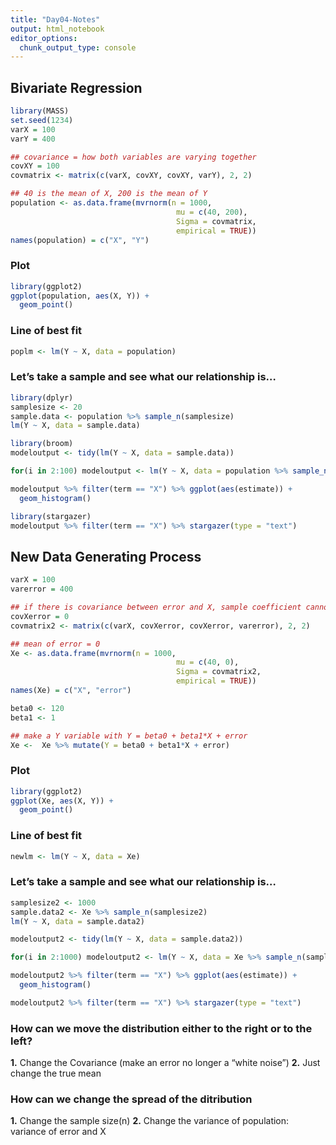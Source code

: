 ```yaml
---
title: "Day04-Notes"
output: html_notebook
editor_options: 
  chunk_output_type: console
---
```



## Bivariate Regression

```r
library(MASS)
set.seed(1234)
varX = 100
varY = 400

## covariance = how both variables are varying together
covXY = 100
covmatrix <- matrix(c(varX, covXY, covXY, varY), 2, 2)

## 40 is the mean of X, 200 is the mean of Y
population <- as.data.frame(mvrnorm(n = 1000, 
                                     mu = c(40, 200), 
                                     Sigma = covmatrix, 
                                     empirical = TRUE))
names(population) = c("X", "Y")
```

### Plot
```r
library(ggplot2)
ggplot(population, aes(X, Y)) +
  geom_point()
```

### Line of best fit
```r
poplm <- lm(Y ~ X, data = population)
```

### Let's take a sample and see what our relationship is...

```r
library(dplyr)
samplesize <- 20
sample.data <- population %>% sample_n(samplesize)
lm(Y ~ X, data = sample.data)
```

```r
library(broom)
modeloutput <- tidy(lm(Y ~ X, data = sample.data))

for(i in 2:100) modeloutput <- lm(Y ~ X, data = population %>% sample_n(samplesize)) %>% tidy %>% bind_rows(modeloutput)
```

```r
modeloutput %>% filter(term == "X") %>% ggplot(aes(estimate)) +
  geom_histogram()
```

```r
library(stargazer)
modeloutput %>% filter(term == "X") %>% stargazer(type = "text")
```

## New Data Generating Process

```r
varX = 100
varerror = 400

## if there is covariance between error and X, sample coefficient cannot be a good estimate of relationship.
covXerror = 0
covmatrix2 <- matrix(c(varX, covXerror, covXerror, varerror), 2, 2)

## mean of error = 0
Xe <- as.data.frame(mvrnorm(n = 1000, 
                                     mu = c(40, 0), 
                                     Sigma = covmatrix2, 
                                     empirical = TRUE))
names(Xe) = c("X", "error")

beta0 <- 120
beta1 <- 1

## make a Y variable with Y = beta0 + beta1*X + error
Xe <-  Xe %>% mutate(Y = beta0 + beta1*X + error)
```

### Plot
```r
library(ggplot2)
ggplot(Xe, aes(X, Y)) +
  geom_point()
```

### Line of best fit
```r
newlm <- lm(Y ~ X, data = Xe)
```

### Let's take a sample and see what our relationship is...

```r
samplesize2 <- 1000
sample.data2 <- Xe %>% sample_n(samplesize2)
lm(Y ~ X, data = sample.data2)
```

```r
modeloutput2 <- tidy(lm(Y ~ X, data = sample.data2))

for(i in 2:1000) modeloutput2 <- lm(Y ~ X, data = Xe %>% sample_n(samplesize)) %>% tidy %>% bind_rows(modeloutput2)
```

```r
modeloutput2 %>% filter(term == "X") %>% ggplot(aes(estimate)) +
  geom_histogram()
```

```r
modeloutput2 %>% filter(term == "X") %>% stargazer(type = "text")
```

### How can we move the distribution either to the right or to the left?

**1.** Change the Covariance (make an error no longer a "white noise")
**2.** Just change the true mean

### How can we change the spread of the ditribution

**1.** Change the sample size(n)
**2.** Change the variance of population: variance of error and X